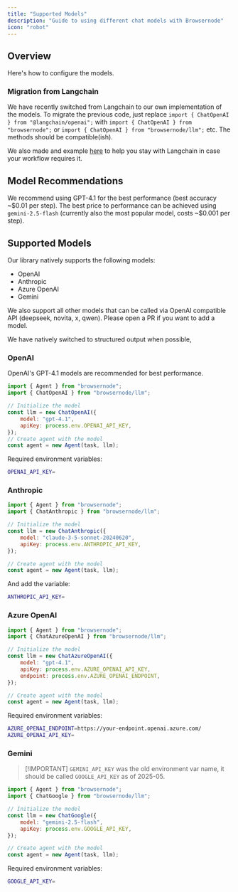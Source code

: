 ```yaml
---
title: "Supported Models"
description: "Guide to using different chat models with Browsernode"
icon: "robot"
---
```


## Overview

Here's how to configure the models.

### Migration from Langchain

We have recently switched from Langchain to our own implementation of the models. To migrate the previous code, just replace `import { ChatOpenAI } from "@langchain/openai";` with `import { ChatOpenAI } from "browsernode";` or `import { ChatOpenAI } from "browsernode/llm";`  etc. The methods should be compatible(ish).

We also made and example [here](https://github.com/leoning60/browsernode/blob/main/examples/models/langchain) to help you stay with Langchain in case your workflow requires it.

## Model Recommendations

We recommend using GPT-4.1 for the best performance (best accuracy ~\$0.01 per step). The best price to performance can be achieved using `gemini-2.5-flash` (currently also the most popular model, costs ~\$0.001 per step).

## Supported Models

Our library natively supports the following models:

- OpenAI
- Anthropic
- Azure OpenAI
- Gemini

We also support all other models that can be called via OpenAI compatible API (deepseek, novita, x, qwen). Please open a PR if you want to add a model.

We have natively switched to structured output when possible,

### OpenAI

OpenAI's GPT-4.1 models are recommended for best performance.

```js
import { Agent } from "browsernode";
import { ChatOpenAI } from "browsernode/llm";

// Initialize the model
const llm = new ChatOpenAI({
	model: "gpt-4.1",
	apiKey: process.env.OPENAI_API_KEY,
});
// Create agent with the model
const agent = new Agent(task, llm);
```

Required environment variables:

```bash .env
OPENAI_API_KEY=
```

### Anthropic

```js
import { Agent } from "browsernode";
import { ChatAnthropic } from "browsernode/llm";

// Initialize the model
const llm = new ChatAnthropic({
	model: "claude-3-5-sonnet-20240620",
	apiKey: process.env.ANTHROPIC_API_KEY,
});

// Create agent with the model
const agent = new Agent(task, llm);
```

And add the variable:

```bash .env
ANTHROPIC_API_KEY=
```

### Azure OpenAI

```js
import { Agent } from "browsernode";
import { ChatAzureOpenAI } from "browsernode/llm";

// Initialize the model
const llm = new ChatAzureOpenAI({
	model: "gpt-4.1",
	apiKey: process.env.AZURE_OPENAI_API_KEY,
	endpoint: process.env.AZURE_OPENAI_ENDPOINT,
});

// Create agent with the model
const agent = new Agent(task, llm);
```

Required environment variables:

```bash .env
AZURE_OPENAI_ENDPOINT=https://your-endpoint.openai.azure.com/
AZURE_OPENAI_API_KEY=
```

### Gemini

> [!IMPORTANT] `GEMINI_API_KEY` was the old environment var name, it should be called `GOOGLE_API_KEY` as of 2025-05.

```js
import { Agent } from "browsernode";
import { ChatGoogle } from "browsernode/llm";

// Initialize the model
const llm = new ChatGoogle({
	model: "gemini-2.5-flash",
	apiKey: process.env.GOOGLE_API_KEY,
});

// Create agent with the model
const agent = new Agent(task, llm);
```

Required environment variables:

```bash .env
GOOGLE_API_KEY=
```
